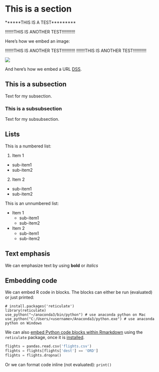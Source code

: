 # This is a section


******THIS IS A TEST*********

!!!!!!!THIS IS ANOTHER TEST!!!!!!!!!!!

Here's how we embed an image:

!!!!!!!THIS IS ANOTHER TEST!!!!!!!!!!!
!!!!!!!THIS IS ANOTHER TEST!!!!!!!!!!!

![](images/readme-license.png)

And here's how we embed a URL [DSS](https://dss.iq.harvard.edu/).

## This is a subsection

Text for my subsection.

### This is a subsubsection

Text for my subsubsection.

## Lists

This is a numbered list:

1. Item 1
  + sub-item1
  + sub-item2
2. Item 2
  + sub-item1
  + sub-item2

This is an unnumbered list:

* Item 1
  + sub-item1
  + sub-item2
* Item 2
  + sub-item1
  + sub-item2


## Text emphasis

We can emphasize text by using **bold** or *italics*


## Embedding code

We can embed R code in blocks. The blocks can either be run (evaluated) or just printed:

```r-setup
# install.packages('reticulate')
library(reticulate)
use_python("~/anaconda3/bin/python") # use anaconda python on Mac
use_python("C:/Users/<username>/Anaconda3/python.exe") # use anaconda python on Windows
```

We can also [embed Python code blocks within Rmarkdown](https://rstudio.github.io/reticulate/articles/r_markdown.html) using the `reticulate` package, once it is [installed](https://rstudio.github.io/reticulate/index.html).

```python
flights = pandas.read.csv('flights.csv')
flights = flights[flights['dest'] == 'ORD']
flights = flights.dropna()
```

Or we can format code inline (not evaluated): `print()`
